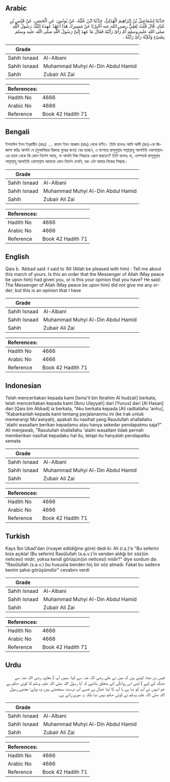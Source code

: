 ## Arabic


<div dir="rtl" lang="ar" style={{fontSize:'larger',backgroundColor:'#f8f9fa',padding:20}}>
حَدَّثَنَا إِسْمَاعِيلُ بْنُ إِبْرَاهِيمَ الْهُذَلِيُّ، حَدَّثَنَا ابْنُ عُلَيَّةَ، عَنْ يُونُسَ، عَنِ الْحَسَنِ، عَنْ قَيْسِ بْنِ عُبَادٍ، قَالَ قُلْتُ لِعَلِيٍّ رضى الله عنه أَخْبِرْنَا عَنْ مَسِيرِكَ هَذَا أَعَهْدٌ عَهِدَهُ إِلَيْكَ رَسُولُ اللَّهِ صلى الله عليه وسلم أَمْ رَأْىٌ رَأَيْتَهُ فَقَالَ مَا عَهِدَ إِلَىَّ رَسُولُ اللَّهِ صلى الله عليه وسلم بِشَىْءٍ وَلَكِنَّهُ رَأْىٌ رَأَيْتُهُ ‏.‏
</div>
<div style={{backgroundColor:'#f8f9fa',padding:20, marginBottom: 10}}><table> <thead> <tr> <th>Grade</th> <th></th> </tr> </thead> <tbody> <tr><td>Sahih Isnaad</td><td>Al-Albani</td></tr><tr><td>Sahih Isnaad</td><td>Muhammad Muhyi Al-Din Abdul Hamid</td></tr><tr><td>Sahih</td><td>Zubair Ali Zai</td></tr></tbody></table><table> <thead> <tr> <th>References:</th> <th></th> </tr> </thead> <tbody><tr><td>Hadith No</td><td>4666</td></tr><tr><td>Arabic No</td><td>4666</td></tr><tr><td>Reference</td><td>Book 42 Hadith 71</td></tr></tbody></table></div>

## Bengali


<div dir="ltr" lang="bn" style={{fontSize:'larger',backgroundColor:'#f8f9fa',padding:20}}>
ইসমাঈল ইবন ইব্‌রাহীম (রহঃ) .... কায়স ইবন আব্বাদ (রহঃ) থেকে বর্ণিত। তিনি বলেনঃ আমি আলী (রাঃ)-কে জিজ্ঞাসা করিঃ আপনি যে (মুআবিয়ার বিরুদ্ধে যুদ্ধের জন্য) বের হচ্ছেন, এ ব্যাপারে রাসূলুল্লাহ সাল্লাল্লাহু আলাইহি ওয়াসাল্লাম-এর তরফ থেকে কি কোন নির্দেশ আছে, না আপনি নিজ সিদ্ধান্তে এরূপ করছেন? তিনি বলেনঃ না, এসম্পর্কে রাসূলুল্লাহ সাল্লাল্লাহু আলাইহি ওয়াসাল্লাম আমাকে কোন নির্দেশ দেননি, বরং এটা আমার নিজের সিদ্ধান্ত।
</div>
<div style={{backgroundColor:'#f8f9fa',padding:20, marginBottom: 10}}><table> <thead> <tr> <th>Grade</th> <th></th> </tr> </thead> <tbody> <tr><td>Sahih Isnaad</td><td>Al-Albani</td></tr><tr><td>Sahih Isnaad</td><td>Muhammad Muhyi Al-Din Abdul Hamid</td></tr><tr><td>Sahih</td><td>Zubair Ali Zai</td></tr></tbody></table><table> <thead> <tr> <th>References:</th> <th></th> </tr> </thead> <tbody><tr><td>Hadith No</td><td>4666</td></tr><tr><td>Arabic No</td><td>4666</td></tr><tr><td>Reference</td><td>Book 42 Hadith 71</td></tr></tbody></table></div>

## English


<div dir="ltr" lang="en" style={{fontSize:'larger',backgroundColor:'#f8f9fa',padding:20}}>
Qais b. ‘Abbad said :I said to ‘All (Allah be pleased with him) : Tell me about this march of yours. Is this an order that the Messenger of Allah (May peace be upon him) had given you, or is this your opinion that you have? He said: The Messenger of Allah (May peace be upon him) did not give me any order; but this is an opinion that I have
</div>
<div style={{backgroundColor:'#f8f9fa',padding:20, marginBottom: 10}}><table> <thead> <tr> <th>Grade</th> <th></th> </tr> </thead> <tbody> <tr><td>Sahih Isnaad</td><td>Al-Albani</td></tr><tr><td>Sahih Isnaad</td><td>Muhammad Muhyi Al-Din Abdul Hamid</td></tr><tr><td>Sahih</td><td>Zubair Ali Zai</td></tr></tbody></table><table> <thead> <tr> <th>References:</th> <th></th> </tr> </thead> <tbody><tr><td>Hadith No</td><td>4666</td></tr><tr><td>Arabic No</td><td>4666</td></tr><tr><td>Reference</td><td>Book 42 Hadith 71</td></tr></tbody></table></div>

## Indonesian


<div dir="ltr" lang="id" style={{fontSize:'larger',backgroundColor:'#f8f9fa',padding:20}}>
Telah menceritakan kepada kami [Isma'il bin Ibrahim Al hudzali] berkata, telah menceritakan kepada kami [Ibnu Ulayyah] dari [Yunus] dari [Al Hasan] dari [Qais bin Abbad] ia berkata, "Aku berkata kepada [Ali radliallahu 'anhu], "Kabarkanlah kepada kami tentang perjalananmu ini (ke Irak untuk memerangi Mu'awiyah), apakah itu nasihat yang Rasulullah shallallahu 'alaihi wasallam berikan kepadamu atau hanya sekedar pendapatmu saja?" Ali menjawab, "Rasulullah shallallahu 'alaihi wasallam tidak pernah memberikan nasihat kepadaku hal itu, tetapi itu hanyalah pendapatku semata
</div>
<div style={{backgroundColor:'#f8f9fa',padding:20, marginBottom: 10}}><table> <thead> <tr> <th>Grade</th> <th></th> </tr> </thead> <tbody> <tr><td>Sahih Isnaad</td><td>Al-Albani</td></tr><tr><td>Sahih Isnaad</td><td>Muhammad Muhyi Al-Din Abdul Hamid</td></tr><tr><td>Sahih</td><td>Zubair Ali Zai</td></tr></tbody></table><table> <thead> <tr> <th>References:</th> <th></th> </tr> </thead> <tbody><tr><td>Hadith No</td><td>4666</td></tr><tr><td>Arabic No</td><td>4666</td></tr><tr><td>Reference</td><td>Book 42 Hadith 71</td></tr></tbody></table></div>

## Turkish


<div dir="ltr" lang="tr" style={{fontSize:'larger',backgroundColor:'#f8f9fa',padding:20}}>
Kays İbn Ubad'dan (rivayet edildiğine göre) dedi ki: Ali (r.a.)'e "Bu seferini bize açıkla! (Bu seferin) Rasûlullah (s.a.v.)'in senden aldığı bir söz(ün neticesi) midir, yoksa kendi görüşün(ün neticesi) midir?" diye sordum da: "Rasûlullah (s.a.v.) bu hususta benden hiç bir söz almadı. Fakat bu sadece benim şahsi görüşümdür" cevabını verdi
</div>
<div style={{backgroundColor:'#f8f9fa',padding:20, marginBottom: 10}}><table> <thead> <tr> <th>Grade</th> <th></th> </tr> </thead> <tbody> <tr><td>Sahih Isnaad</td><td>Al-Albani</td></tr><tr><td>Sahih Isnaad</td><td>Muhammad Muhyi Al-Din Abdul Hamid</td></tr><tr><td>Sahih</td><td>Zubair Ali Zai</td></tr></tbody></table><table> <thead> <tr> <th>References:</th> <th></th> </tr> </thead> <tbody><tr><td>Hadith No</td><td>4666</td></tr><tr><td>Arabic No</td><td>4666</td></tr><tr><td>Reference</td><td>Book 42 Hadith 71</td></tr></tbody></table></div>

## Urdu


<div dir="rtl" lang="ur" style={{fontSize:'larger',backgroundColor:'#f8f9fa',padding:20}}>
قیس بن عباد کہتے ہیں کہ میں نے علی رضی اللہ عنہ سے کہا: ہمیں آپ ( معاویہ رضی اللہ عنہ سے جنگ کے لیے ) اپنی اس روانگی کے متعلق بتائیے کہ آیا رسول اللہ صلی اللہ علیہ وسلم کا کوئی حکم ہے جو انہوں نے آپ کو دیا ہے یا آپ کا اپنا خیال ہے جسے آپ درست سمجھتے ہیں، وہ بولے: مجھے رسول اللہ صلی اللہ علیہ وسلم نے کوئی حکم نہیں دیا بلکہ یہ میری رائے ہے۔
</div>
<div style={{backgroundColor:'#f8f9fa',padding:20, marginBottom: 10}}><table> <thead> <tr> <th>Grade</th> <th></th> </tr> </thead> <tbody> <tr><td>Sahih Isnaad</td><td>Al-Albani</td></tr><tr><td>Sahih Isnaad</td><td>Muhammad Muhyi Al-Din Abdul Hamid</td></tr><tr><td>Sahih</td><td>Zubair Ali Zai</td></tr></tbody></table><table> <thead> <tr> <th>References:</th> <th></th> </tr> </thead> <tbody><tr><td>Hadith No</td><td>4666</td></tr><tr><td>Arabic No</td><td>4666</td></tr><tr><td>Reference</td><td>Book 42 Hadith 71</td></tr></tbody></table></div>